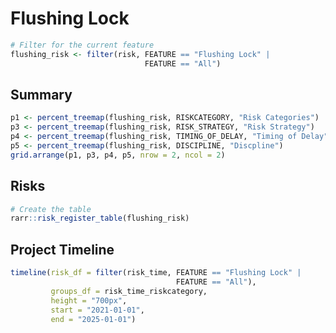 # Flushing Lock

```r
# Filter for the current feature
flushing_risk <- filter(risk, FEATURE == "Flushing Lock" | 
                              FEATURE == "All")
```

## Summary
```r
p1 <- percent_treemap(flushing_risk, RISKCATEGORY, "Risk Categories")
p3 <- percent_treemap(flushing_risk, RISK_STRATEGY, "Risk Strategy")
p4 <- percent_treemap(flushing_risk, TIMING_OF_DELAY, "Timing of Delay")
p5 <- percent_treemap(flushing_risk, DISCIPLINE, "Discpline")
grid.arrange(p1, p3, p4, p5, nrow = 2, ncol = 2)
```

## Risks
```r
# Create the table
rarr::risk_register_table(flushing_risk)
```

## Project Timeline
```r
timeline(risk_df = filter(risk_time, FEATURE == "Flushing Lock" | 
                                     FEATURE == "All"), 
         groups_df = risk_time_riskcategory,
         height = "700px",
         start = "2021-01-01",
         end = "2025-01-01")
```
